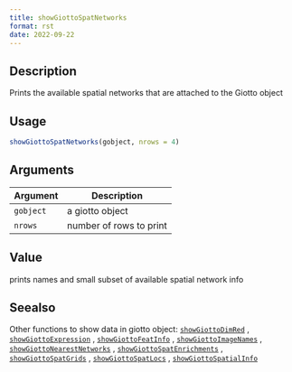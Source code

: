 ```yaml
--- 
title: showGiottoSpatNetworks 
format: rst 
date: 2022-09-22 
--- 
```


## Description

Prints the available spatial networks that are attached to the Giotto object


## Usage

```r
showGiottoSpatNetworks(gobject, nrows = 4)
```


## Arguments

Argument      |Description
------------- |----------------
`gobject`     |     a giotto object
`nrows`     |     number of rows to print


## Value

prints names and small subset of available spatial network info


## Seealso

Other functions to show data in giotto object:
 [`showGiottoDimRed`](#showgiottodimred) ,
 [`showGiottoExpression`](#showgiottoexpression) ,
 [`showGiottoFeatInfo`](#showgiottofeatinfo) ,
 [`showGiottoImageNames`](#showgiottoimagenames) ,
 [`showGiottoNearestNetworks`](#showgiottonearestnetworks) ,
 [`showGiottoSpatEnrichments`](#showgiottospatenrichments) ,
 [`showGiottoSpatGrids`](#showgiottospatgrids) ,
 [`showGiottoSpatLocs`](#showgiottospatlocs) ,
 [`showGiottoSpatialInfo`](#showgiottospatialinfo)


